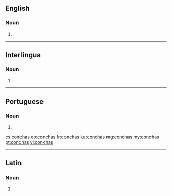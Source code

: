 ==English==

===Noun===
{{head|en|plural}}

# {{plural of|concha|lang=en}}

----

==Interlingua==

===Noun===
{{head|ia|plural}}

# {{plural of|concha|lang=ia}}

----

==Portuguese==

===Noun===
{{head|pt|plural}} {{g|f}}

# {{plural of|concha|lang=pt}}

[[cs:conchas]]
[[eo:conchas]]
[[fr:conchas]]
[[ku:conchas]]
[[mg:conchas]]
[[my:conchas]]
[[pt:conchas]]
[[vi:conchas]]

----
==Latin==

===Noun===
{{la-noun-form|conchās}}

# {{inflection of|concha||acc|p|lang=la}}
{{rfc-auto}}
